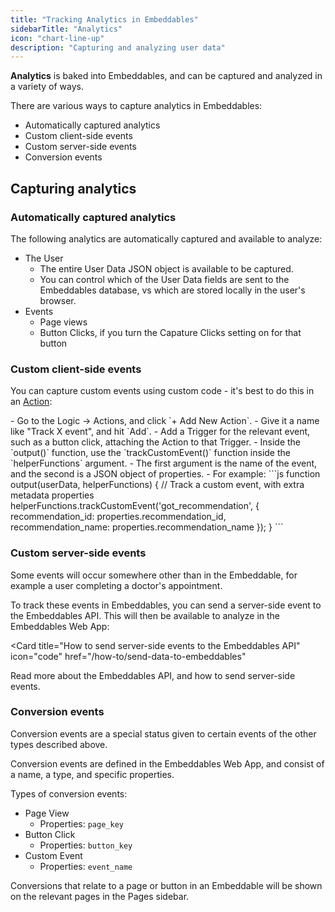 ```yaml
---
title: "Tracking Analytics in Embeddables"
sidebarTitle: "Analytics"
icon: "chart-line-up"
description: "Capturing and analyzing user data"
---
```


**Analytics** is baked into Embeddables, and can be captured and analyzed in a variety of ways.

There are various ways to capture analytics in Embeddables:
- Automatically captured analytics
- Custom client-side events
- Custom server-side events
- Conversion events

## Capturing analytics

### Automatically captured analytics

The following analytics are automatically captured and available to analyze:

- The User
  - The entire User Data JSON object is available to be captured.
  - You can control which of the User Data fields are sent to the Embeddables database, vs which are stored locally in the user's browser.
- Events
  - Page views
  - Button Clicks, if you turn the Capature Clicks setting on for that button

### Custom client-side events

You can capture custom events using custom code - it's best to do this in an [Action](/features/actions):

<Steps>
  <Step title="Create a custom code Action, with a Trigger on the relevant event">
    - Go to the Logic -> Actions, and click `+ Add New Action`.
    - Give it a name like "Track X event", and hit `Add`.
    - Add a Trigger for the relevant event, such as a button click, attaching the Action to that Trigger.
  </Step>
  <Step title="Use the `trackCustomEvent()` function">
    - Inside the `output()` function, use the `trackCustomEvent()` function inside the `helperFunctions` argument.
    - The first argument is the name of the event, and the second is a JSON object of properties.
    - For example:
      ```js
      function output(userData, helperFunctions) {
        // Track a custom event, with extra metadata properties
        helperFunctions.trackCustomEvent('got_recommendation', {
          recommendation_id: properties.recommendation_id,
          recommendation_name: properties.recommendation_name
        });
      }
      ```
  </Step>
</Steps>

### Custom server-side events

Some events will occur somewhere other than in the Embeddable, for example a user completing a doctor's appointment.

To track these events in Embeddables, you can send a server-side event to the Embeddables API. This will then be available to analyze in the Embeddables Web App:

<Card
  title="How to send server-side events to the Embeddables API"
  icon="code"
  href="/how-to/send-data-to-embeddables"
>
  Read more about the Embeddables API, and how to send server-side events.
</Card>

### Conversion events

Conversion events are a special status given to certain events of the other types described above.

Conversion events are defined in the Embeddables Web App, and consist of a name, a type, and specific properties.

Types of conversion events:
- Page View
  - Properties: `page_key`
- Button Click
  - Properties: `button_key`
- Custom Event
  - Properties: `event_name`

Conversions that relate to a page or button in an Embeddable will be shown on the relevant pages in the Pages sidebar.